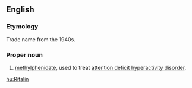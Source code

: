 ==English==

===Etymology===
Trade name from the 1940s.

===Proper noun===
{{en-proper noun}}

# {{lb|en|pharmaceutical drug}} [[methylphenidate]], used to treat [[attention deficit hyperactivity disorder]].

[[hu:Ritalin]]